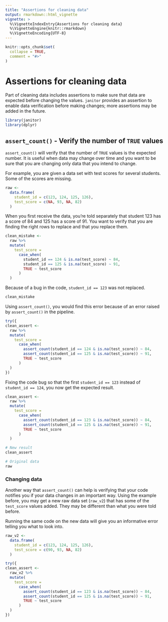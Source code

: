 ```yaml
---
title: "Assertions for cleaning data"
output: rmarkdown::html_vignette
vignette: >
  %\VignetteIndexEntry{Assertions for cleaning data}
  %\VignetteEngine{knitr::rmarkdown}
  %\VignetteEncoding{UTF-8}
---
```


```r
knitr::opts_chunk$set(
  collapse = TRUE,
  comment = "#>"
)
```

# Assertions for cleaning data

Part of cleaning data includes assertions to make sure that data are expected
before changing the values. `janitor` provides an assertion to enable data
verification before making changes; more assertions may be added in the future.

```r
library(janitor)
library(dplyr)
```

## `assert_count()` - Verify the number of `TRUE` values

`assert_count()` will verify that the number of `TRUE` values is the expected
number. It is useful when data may change over time and you want to be sure that
you are changing only data that you intend to change.

For example, you are given a data set with test scores for several students.
Some of the scores are missing.

```r
raw <-
  data.frame(
    student_id = c(123, 124, 125, 126),
    test_score = c(NA, 93, NA, 82)
  )
```

When you first receive the data, you're told separately that student 123 has a
score of 84 and 125 has a score of 91. You want to verify that you are finding
the right rows to replace and that you replace them.

```r
clean_mistake <-
  raw %>%
  mutate(
    test_score =
      case_when(
        student_id == 124 & is.na(test_score) ~ 84,
        student_id == 125 & is.na(test_score) ~ 91,
        TRUE ~ test_score
      )
  )
```

Because of a bug in the code, `student_id == 123` was not replaced.

```r
clean_mistake
```

Using `assert_count()`, you would find this error because of an error raised by
`assert_count()` in the pipeline.

```r
try({
clean_assert <-
  raw %>%
  mutate(
    test_score =
      case_when(
        assert_count(student_id == 124 & is.na(test_score)) ~ 84,
        assert_count(student_id == 125 & is.na(test_score)) ~ 91,
        TRUE ~ test_score
      )
  )
})
```

Fixing the code bug so that the first `student_id == 123` instead of
`student_id == 124`, you now get the expected result.

```r
clean_assert <-
  raw %>%
  mutate(
    test_score =
      case_when(
        assert_count(student_id == 123 & is.na(test_score)) ~ 84,
        assert_count(student_id == 125 & is.na(test_score)) ~ 91,
        TRUE ~ test_score
      )
  )

# New result
clean_assert

# Original data
raw
```

### Changing data

Another way that `assert_count()` can help is verifying that your code notifies
you if your data changes in an important way. Using the example before, you may
get a new raw data set (`raw_v2`) that has some of the `test_score` values
added. They may be different than what you were told before.

Running the same code on the new data will give you an informative error telling
you what to look into.

```r
raw_v2 <-
  data.frame(
    student_id = c(123, 124, 125, 126),
    test_score = c(90, 93, NA, 82)
  )

try({
clean_assert <-
  raw_v2 %>%
  mutate(
    test_score =
      case_when(
        assert_count(student_id == 123 & is.na(test_score)) ~ 84,
        assert_count(student_id == 125 & is.na(test_score)) ~ 91,
        TRUE ~ test_score
      )
  )
})
```
